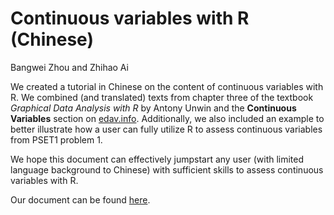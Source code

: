 # Continuous variables with R (Chinese)

Bangwei Zhou and Zhihao Ai

We created a tutorial in Chinese on the content of continuous variables with R. We combined (and translated) texts from chapter three of the textbook *Graphical Data Analysis with R* by Antony Unwin and the **Continuous Variables** section on [edav.info](https://edav.info/). Additionally, we also included an example to better illustrate how a user can fully utilize R to assess continuous variables from PSET1 problem 1. 

We hope this document can effectively jumpstart any user (with limited language background to Chinese) with sufficient skills to assess continuous variables with R.

Our document can be found [here](https://github.com/ZhihaoAi/EDAV-CC24).
